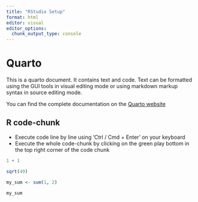 ```yaml
---
title: "RStudio Setup"
format: html
editor: visual
editor_options: 
  chunk_output_type: console
---
```


# Quarto

This is a quarto document. It contains text and code. Text can be formatted using the GUI tools in visual editing mode or using markdown markup syntax in source editing mode.

You can find the complete documentation on the [Quarto website](https://quarto.org/)

## R code-chunk

- Execute code line by line using 'Ctrl / Cmd + Enter' on your keyboard
- Execute the whole code-chunk by clicking on the green play bottom in the top right corner of the code chunk

```r

1 + 1

sqrt(49)

my_sum <- sum(1, 2)

my_sum

```
